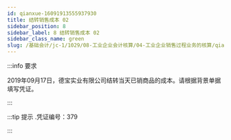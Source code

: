 ---
id: qianxue-16091913555937930
title: 结转销售成本 02
sidebar_position: 8
sidebar_label: 8 结转销售成本 02
sidebar_class_name: green
slug: /基础会计/jc-1/1029/08-工业企业会计核算/04-工业企业销售过程业务的核算/qianxue-1609181235305910712/qianxue-16091913555937930/结转销售成本 02
---

:::info 要求

2019年09月17日，德宝实业有限公司结转当天已销商品的成本。请根据背景单据填写凭证。

:::

:::tip 提示
  .凭证编号：379 
:::
